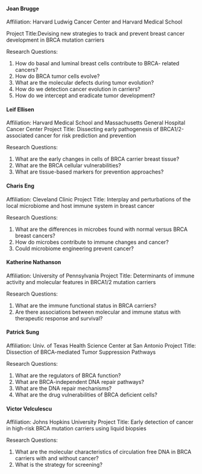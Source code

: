 #### Joan Brugge
Affiliation: Harvard Ludwig Cancer Center and Harvard Medical School

Project Title:Devising new strategies to track and prevent breast cancer development in BRCA mutation carriers

Research Questions:
1. How do basal and luminal breast cells contribute to BRCA-
related cancers?
2. How do BRCA tumor cells evolve?
3. What are the molecular defects during tumor evolution?
4. How do we detection cancer evolution in carriers?
5. How do we intercept and eradicate tumor development?

#### Leif Ellisen
Affiliation: Harvard Medical School and Massachusetts General Hospital Cancer Center
Project Title: Dissecting early pathogenesis of BRCA1/2-associated cancer for risk prediction and prevention

Research Questions:
1. What are the early changes in cells of BRCA carrier breast tissue?
2. What are the BRCA cellular vulnerabilities?
3. What are tissue-based markers for prevention approaches?

#### Charis Eng
Affiliation: Cleveland Clinic
Project Title: Interplay and perturbations of the local microbiome and host immune system in breast cancer

Research Questions:
1. What are the differences in microbes found with normal versus BRCA breast cancers?
2. How do microbes contribute to immune changes 
and cancer?
3. Could microbiome engineering prevent cancer?

#### Katherine Nathanson
Affiliation: University of Pennsylvania
Project Title: Determinants of immune activity and molecular features in BRCA1/2 mutation carriers

Research Questions:
1. What are the immune functional status in BRCA carriers?
2. Are there associations between molecular and immune status with therapeutic response and survival?

#### Patrick Sung 
Affiliation: Univ. of Texas Health Science Center at San Antonio
Project Title: Dissection of BRCA-mediated Tumor Suppression Pathways

Research Questions:
1. What are the regulators of BRCA function?
2. What are BRCA-independent DNA repair pathways?
3. What are the DNA repair mechanisms?
4. What are the drug vulnerabilities of BRCA deficient cells?

#### Victor Velculescu
Affiliation: Johns Hopkins University
Project Title: Early detection of cancer in high-risk BRCA mutation carriers using liquid biopsies

Research Questions:
1. What are the molecular characteristics of circulation free DNA in BRCA carriers with and without cancer?
2. What is the strategy for screening?
